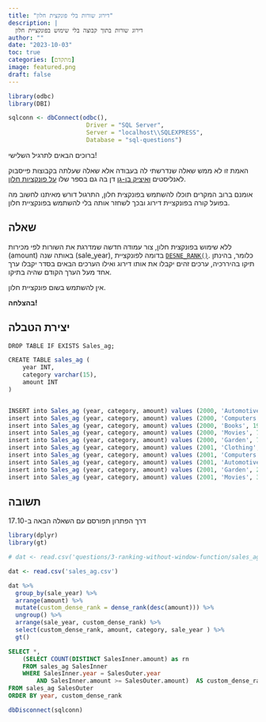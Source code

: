 ```yaml
---
title: "דירוג שורות בלי פונקצית חלון"
description: |
  דירוג שורות בתוך קבוצה בלי שימוש בפונקציית חלון
author: ""
date: "2023-10-03"
toc: true
categories: [מתקדם]
image: featured.png
draft: false
---
```


```r
library(odbc)
library(DBI)

sqlconn <- dbConnect(odbc(),
                      Driver = "SQL Server",
                      Server = "localhost\\SQLEXPRESS",
                      Database = "sql-questions")

```



ברוכים הבאים לתרגיל השלישי!

האמת זו לא ממש שאלה שנדרשתי לה בעבודה אלא שאלה שעלתה בקבוצות פייסבוק לאנליסטים [ואיציק בן-גן](https://www.linkedin.com/pulse/%D7%90%D7%99%D7%A6%D7%99%D7%A7-%D7%91%D7%9F-%D7%92%D7%9F-%D7%9E%D7%95%D7%9E%D7%97%D7%94-t-sql-smadar-peled) דן בה גם בספר שלו [על פונקציות חלון](https://www.amazon.com/T-SQL-Window-Functions-Developer-Reference/dp/0135861446).

 אומנם ברוב המקרים תוכלו להשתמש בפונקצית חלון, התרגול דורש מאיתנו לחשוב מה בפועל קורה בפונקציית דירוג ובכך לשחזר אותה בלי להשתמש בפונקציית חלון.

## שאלה

ללא שימוש בפונקצית חלון, צור עמודה חדשה שמדרגת את השורות לפי מכירות (amount) באותה שנה (sale_year), בדומה לפונקציית [`DESNE_RANK()`](https://learn.microsoft.com/en-us/sql/t-sql/functions/dense-rank-transact-sql?view=sql-server-ver16). כלומר, בהינתן תיקו בהיררכיה, ערכים זהים יקבלו את אותו דירוג ואילו הערכים הבאים בסדר יקבלו ערך אחד מעל הערך הקודם שהיה בתיקו.

אין להשתמש בשום פונקציית חלון.

**בהצלחה!**

## יצירת הטבלה

```r

DROP TABLE IF EXISTS Sales_ag;

CREATE TABLE sales_ag (
	year INT,
	category varchar(15),
	amount INT
)


INSERT into Sales_ag (year, category, amount) values (2000, 'Automotive', 89);
insert into Sales_ag (year, category, amount) values (2000, 'Computers', 59);
insert into Sales_ag (year, category, amount) values (2000, 'Books', 19);
insert into Sales_ag (year, category, amount) values (2000, 'Movies', 74);
insert into Sales_ag (year, category, amount) values (2000, 'Garden', 74);
insert into Sales_ag (year, category, amount) values (2001, 'Clothing', 49);
insert into Sales_ag (year, category, amount) values (2001, 'Computers', 53);
insert into Sales_ag (year, category, amount) values (2001, 'Automotive', 65);
insert into Sales_ag (year, category, amount) values (2001, 'Garden', 24);
insert into Sales_ag (year, category, amount) values (2001, 'Movies', 39);
```


## תשובה

דרך הפתרון תפורסם עם השאלה הבאה ב-17.10

```r
library(dplyr)
library(gt)

# dat <- read.csv('questions/3-ranking-without-window-function/sales_ag.csv')

dat <- read.csv('sales_ag.csv')

dat %>% 
  group_by(sale_year) %>% 
  arrange(amount) %>% 
  mutate(custom_dense_rank = dense_rank(desc(amount))) %>% 
  ungroup() %>% 
  arrange(sale_year, custom_dense_rank) %>% 
  select(custom_dense_rank, amount, category, sale_year ) %>% 
  gt()
```



```sql
SELECT *,
	(SELECT COUNT(DISTINCT SalesInner.amount) as rn
	FROM sales_ag SalesInner
	WHERE SalesInner.year = SalesOuter.year
		AND SalesInner.amount >= SalesOuter.amount)  AS custom_dense_rank
FROM sales_ag SalesOuter
ORDER BY year, custom_dense_rank
```

```r
dbDisconnect(sqlconn)
```
